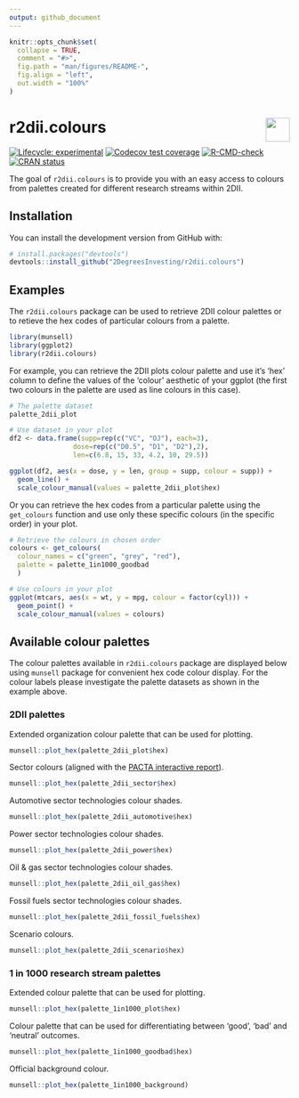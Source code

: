 ```yaml
---
output: github_document
---
```


<!-- README.md is generated from README.Rmd. Please edit that file -->

```r
knitr::opts_chunk$set(
  collapse = TRUE,
  comment = "#>",
  fig.path = "man/figures/README-",
  fig.align = "left",
  out.width = "100%"
)
```

# r2dii.colours <a href='https://github.com/2DegreesInvesting/r2dii.colours'><img src='https://imgur.com/A5ASZPE.png' align='right' height='43' /></a>

<!-- badges: start -->
[![Lifecycle:
experimental](https://img.shields.io/badge/lifecycle-experimental-orange.svg)](https://lifecycle.r-lib.org/articles/stages.html)
[![Codecov test coverage](https://codecov.io/gh/2DegreesInvesting/r2dii.colours/branch/master/graph/badge.svg)](https://app.codecov.io/gh/2DegreesInvesting/r2dii.colours?branch=master)
[![R-CMD-check](https://github.com/2DegreesInvesting/r2dii.colours/workflows/R-CMD-check/badge.svg)](https://github.com/2DegreesInvesting/r2dii.colours/actions)
[![CRAN status](https://www.r-pkg.org/badges/version/r2dii.colours)](https://CRAN.R-project.org/package=r2dii.colours)
<!-- badges: end -->

The goal of `r2dii.colours` is to provide you with an easy access to colours from 
palettes created for different research streams within 2DII.

## Installation

You can install the development version from GitHub with:

```r
# install.packages("devtools")
devtools::install_github("2DegreesInvesting/r2dii.colours")
```

## Examples

The `r2dii.colours` package can be used to retrieve 2DII colour palettes or to 
retieve the hex codes of particular colours from a palette.

```r
library(munsell)
library(ggplot2)
library(r2dii.colours)
```

For example, you can retrieve the 2DII plots colour palette and use it's 'hex' 
column to define the values of the 'colour' aesthetic of your ggplot (the first 
two colours in the palette are used as line colours in this case). 

```r
# The palette dataset
palette_2dii_plot

# Use dataset in your plot
df2 <- data.frame(supp=rep(c("VC", "OJ"), each=3),
                dose=rep(c("D0.5", "D1", "D2"),2),
                len=c(6.8, 15, 33, 4.2, 10, 29.5))

ggplot(df2, aes(x = dose, y = len, group = supp, colour = supp)) + 
  geom_line() +
  scale_colour_manual(values = palette_2dii_plot$hex)
```

Or you can retrieve the hex codes from a particular palette using the 
`get_colours` function and use only these specific colours (in the specific 
order) in your plot.

```r
# Retrieve the colours in chosen order
colours <- get_colours(
  colour_names = c("green", "grey", "red"), 
  palette = palette_1in1000_goodbad
  )

# Use colours in your plot
ggplot(mtcars, aes(x = wt, y = mpg, colour = factor(cyl))) + 
  geom_point() +
  scale_colour_manual(values = colours)
```

## Available colour palettes

The colour palettes available in `r2dii.colours` package are displayed below 
using `munsell` package for convenient hex code colour display. For the colour 
labels please investigate the palette datasets as shown in the example above.

### 2DII palettes

Extended organization colour palette that can be used for plotting.

```r
munsell::plot_hex(palette_2dii_plot$hex)
```

Sector colours (aligned with the [PACTA interactive report](https://2degreesinvesting.github.io/SampleReports/SampleGeneralReport/index.html)).

```r
munsell::plot_hex(palette_2dii_sector$hex)
```

Automotive sector technologies colour shades. 

```r
munsell::plot_hex(palette_2dii_automotive$hex)
```

Power sector technologies colour shades. 

```r
munsell::plot_hex(palette_2dii_power$hex)
```

Oil & gas sector technologies colour shades. 

```r
munsell::plot_hex(palette_2dii_oil_gas$hex)
```

Fossil fuels sector technologies colour shades. 

```r
munsell::plot_hex(palette_2dii_fossil_fuels$hex)
```

Scenario colours.

```r
munsell::plot_hex(palette_2dii_scenario$hex)
```

### 1 in 1000 research stream palettes

Extended colour palette that can be used for plotting.

```r
munsell::plot_hex(palette_1in1000_plot$hex)
```

Colour palette that can be used for differentiating between 'good', 'bad' and 
'neutral' outcomes. 

```r
munsell::plot_hex(palette_1in1000_goodbad$hex)
```

Official background colour. 

```r
munsell::plot_hex(palette_1in1000_background)
```

